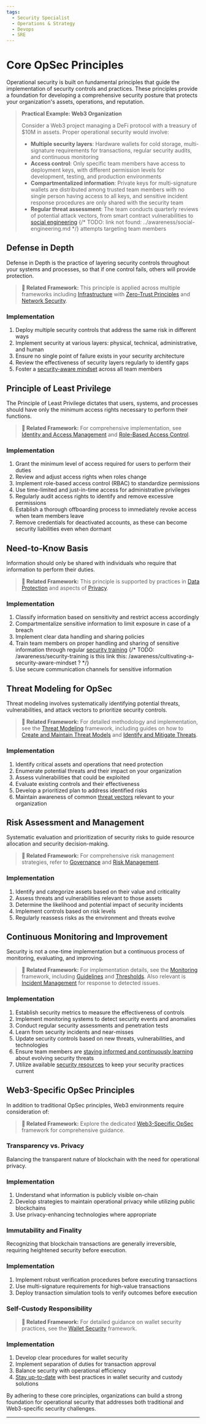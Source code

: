 ```yaml
---
tags:
  - Security Specialist
  - Operations & Strategy
  - Devops
  - SRE
---
```




<TagProvider>
<TagFilter />

# Core OpSec Principles

<TagList tags={frontmatter.tags} />
<AttributionList contributors={frontmatter.contributors} />

Operational security is built on fundamental principles that guide the implementation of security controls and practices. These principles provide a foundation for developing a comprehensive security posture that protects your organization's assets, operations, and reputation.

> **Practical Example: Web3 Organization**
>
> Consider a Web3 project managing a DeFi protocol with a treasury of $10M in assets. Proper operational security would involve:
>
> - **Multiple security layers**: Hardware wallets for cold storage, multi-signature requirements for transactions, regular security audits, and continuous monitoring
> - **Access control**: Only specific team members have access to deployment keys, with different permission levels for development, testing, and production environments
> - **Compartmentalized information**: Private keys for multi-signature wallets are distributed among trusted team members with no single person having access to all keys, and sensitive incident response procedures are only shared with the security team
> - **Regular threat assessment**: The team conducts quarterly reviews of potential attack vectors, from smart contract vulnerabilities to [social engineering]() {/* TODO: link not found: ../awareness/social-engineering.md */} attempts targeting team members

## Defense in Depth

Defense in Depth is the practice of layering security controls throughout your systems and processes, so that if one control fails, others will provide protection.

> **🔗 Related Framework:** This principle is applied across multiple frameworks including [Infrastructure](/infrastructure/overview) with [Zero-Trust Principles](/infrastructure/zero-trust-principles) and [Network Security](/infrastructure/network-security).

### Implementation

1. Deploy multiple security controls that address the same risk in different ways
2. Implement security at various layers: physical, technical, administrative, and human
3. Ensure no single point of failure exists in your security architecture
4. Review the effectiveness of security layers regularly to identify gaps
5. Foster a [security-aware mindset](/awareness/cultivating-a-security-aware-mindset) across all team members

## Principle of Least Privilege

The Principle of Least Privilege dictates that users, systems, and processes should have only the minimum access rights necessary to perform their functions.

> **🔗 Related Framework:** For comprehensive implementation, see [Identity and Access Management](/iam/overview) and [Role-Based Access Control](/iam/role-based-access-control).

### Implementation

1. Grant the minimum level of access required for users to perform their duties
2. Review and adjust access rights when roles change
3. Implement role-based access control (RBAC) to standardize permissions
4. Use time-limited and just-in-time access for administrative privileges
5. Regularly audit access rights to identify and remove excessive permissions
6. Establish a thorough offboarding process to immediately revoke access when team members leave
7. Remove credentials for deactivated accounts, as these can become security liabilities even when dormant

## Need-to-Know Basis

Information should only be shared with individuals who require that information to perform their duties.

> **🔗 Related Framework:** This principle is supported by practices in [Data Protection](/opsec/old/data-protection/overview) and aspects of [Privacy](/privacy/overview).

### Implementation

1. Classify information based on sensitivity and restrict access accordingly
2. Compartmentalize sensitive information to limit exposure in case of a breach
3. Implement clear data handling and sharing policies
4. Train team members on proper handling and sharing of sensitive information through regular [security training]() {/* TODO: /awareness/security-training is this link this: /awareness/cultivating-a-security-aware-mindset ? */}
5. Use secure communication channels for sensitive information

## Threat Modeling for OpSec

Threat modeling involves systematically identifying potential threats, vulnerabilities, and attack vectors to prioritize security controls.

> **🔗 Related Framework:** For detailed methodology and implementation, see the [Threat Modeling](/threat-modeling/overview) framework, including guides on how to [Create and Maintain Threat Models](/threat-modeling/create-maintain-threat-models) and [Identify and Mitigate Threats](/threat-modeling/identity-mitigate-threats).

### Implementation

1. Identify critical assets and operations that need protection
2. Enumerate potential threats and their impact on your organization
3. Assess vulnerabilities that could be exploited
4. Evaluate existing controls and their effectiveness
5. Develop a prioritized plan to address identified risks
6. Maintain awareness of common [threat vectors](/awareness/understanding-threat-vectors) relevant to your organization

## Risk Assessment and Management

Systematic evaluation and prioritization of security risks to guide resource allocation and security decision-making.

> **🔗 Related Framework:** For comprehensive risk management strategies, refer to [Governance](/governance/overview) and [Risk Management](/governance/risk-management).

### Implementation

1. Identify and categorize assets based on their value and criticality
2. Assess threats and vulnerabilities relevant to those assets
3. Determine the likelihood and potential impact of security incidents
4. Implement controls based on risk levels
5. Regularly reassess risks as the environment and threats evolve

## Continuous Monitoring and Improvement

Security is not a one-time implementation but a continuous process of monitoring, evaluating, and improving.

> **🔗 Related Framework:** For implementation details, see the [Monitoring](/monitoring/overview) framework, including [Guidelines](/monitoring/guidelines) and [Thresholds](/monitoring/thresholds). Also relevant is [Incident Management](/incident-management/overview) for response to detected issues.

### Implementation

1. Establish security metrics to measure the effectiveness of controls
2. Implement monitoring systems to detect security events and anomalies
3. Conduct regular security assessments and penetration tests
4. Learn from security incidents and near-misses
5. Update security controls based on new threats, vulnerabilities, and technologies
6. Ensure team members are [staying informed and continuously learning](/awareness/staying-informed-and-continuous-learning) about evolving security threats
7. Utilize available [security resources](/awareness/resources-and-further-reading) to keep your security practices current

## Web3-Specific OpSec Principles

In addition to traditional OpSec principles, Web3 environments require consideration of:

> **🔗 Related Framework:** Explore the dedicated [Web3-Specific OpSec](/opsec/old/web3-specific-opsec/overview) framework for comprehensive guidance.

### Transparency vs. Privacy

Balancing the transparent nature of blockchain with the need for operational privacy.

### Implementation

1. Understand what information is publicly visible on-chain
2. Develop strategies to maintain operational privacy while utilizing public blockchains
3. Use privacy-enhancing technologies where appropriate

### Immutability and Finality

Recognizing that blockchain transactions are generally irreversible, requiring heightened security before execution.

### Implementation

1. Implement robust verification procedures before executing transactions
2. Use multi-signature requirements for high-value transactions
3. Deploy transaction simulation tools to verify outcomes before execution

### Self-Custody Responsibility

> **🔗 Related Framework:** For detailed guidance on wallet security practices, see the [Wallet Security](/wallet-security/overview) framework.

### Implementation

1. Develop clear procedures for wallet security
2. Implement separation of duties for transaction approval
3. Balance security with operational efficiency
4. [Stay up-to-date](/awareness/staying-informed-and-continuous-learning) with best practices in wallet security and custody solutions

By adhering to these core principles, organizations can build a strong foundation for operational security that addresses both traditional and Web3-specific security challenges.

---

</TagProvider>
<ContributeFooter />
